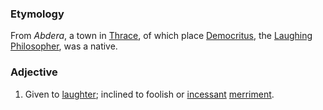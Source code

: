 ===Etymology===
From ''Abdera'', a town in [[Thrace]], of which place [[Democritus]], the [[Laughing]] [[Philosopher]], was a native.
===Adjective===
#Given to [[laughter]]; inclined to foolish or [[incessant]] [[merriment]].